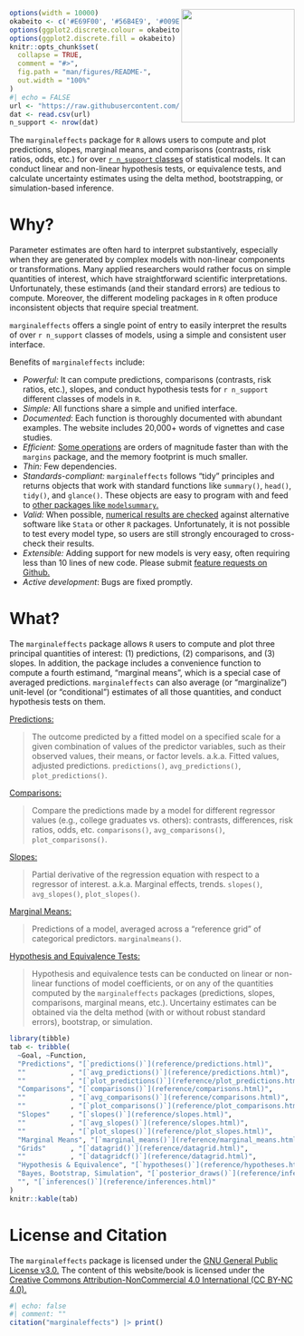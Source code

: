 
<img src="https://user-images.githubusercontent.com/987057/134899484-e3392510-2e94-4c39-9830-53356fa5feed.png" align="right" alt="" width="200" />

<!--
[![Codecov test coverage](https://codecov.io/gh/vincentarelbundock/marginaleffects/branch/main/graph/badge.svg)](https://app.codecov.io/gh/vincentarelbundock/marginaleffects?branch=main)
[![R-CMD-check](https://github/To cl.com/vincentarelbundock/marginaleffects/workflows/R-CMD-check/badge.svg)](https://github.com/vincentarelbundock/marginaleffects/actions)
[![CRAN status](https://www.r-pkg.org/badges/version/marginaleffects)](https://CRAN.R-project.org/package=marginaleffects)
[![status](https://tinyverse.netlify.com/badge/marginaleffects)](https://CRAN.R-project.org/package=marginaleffects)
-->

```r
options(width = 10000)
okabeito <- c('#E69F00', '#56B4E9', '#009E73', '#F0E442', '#0072B2', '#D55E00', '#CC79A7', '#999999', '#000000')
options(ggplot2.discrete.colour = okabeito)
options(ggplot2.discrete.fill = okabeito)
knitr::opts_chunk$set(
  collapse = TRUE,
  comment = "#>",
  fig.path = "man/figures/README-",
  out.width = "100%"
)
#| echo = FALSE
url <- "https://raw.githubusercontent.com/vincentarelbundock/marginaleffects/main/data-raw/supported_models.csv"
dat <- read.csv(url)
n_support <- nrow(dat)
```

The `marginaleffects` package for `R` allows users to compute and plot predictions, slopes, marginal means, and comparisons (contrasts, risk ratios, odds, etc.) for over [`r n_support` classes](articles/supported_models.html) of statistical models. It can conduct linear and non-linear hypothesis tests, or equivalence tests, and calculate uncertainty estimates using the delta method, bootstrapping, or simulation-based inference.

# Why?

Parameter estimates are often hard to interpret substantively, especially when they are generated by complex models with non-linear components or transformations. Many applied researchers would rather focus on simple quantities of interest, which have straightforward scientific interpretations. Unfortunately, these estimands (and their standard errors) are tedious to compute. Moreover, the different modeling packages in `R` often produce inconsistent objects that require special treatment.

`marginaleffects` offers a single point of entry to easily interpret the results of over `r n_support` classes of models, using a simple and consistent user interface.

Benefits of `marginaleffects` include:

* _Powerful:_ It can compute predictions, comparisons (contrasts, risk ratios, etc.), slopes, and conduct hypothesis tests for `r n_support` different classes of models in `R`.
* _Simple:_ All functions share a simple and unified interface.
* _Documented_: Each function is thoroughly documented with abundant examples. The website includes 20,000+ words of vignettes and case studies.
* _Efficient:_ [Some operations](articles/performance.html) are orders of magnitude faster than with the `margins` package, and the memory footprint is much smaller.
* _Thin:_ Few dependencies.
* _Standards-compliant:_ `marginaleffects` follows "tidy" principles and returns objects that work with standard functions like `summary()`, `head()`, `tidy()`, and `glance()`. These objects are easy to program with and feed to [other packages like `modelsummary`.](https://vincentarelbundock.github.io/marginaleffects/) 
* _Valid:_  When possible, [numerical results are checked](supported_models.html) against alternative software like `Stata` or other `R` packages. Unfortunately, it is not possible to test every model type, so users are still strongly encouraged to cross-check their results.
* _Extensible:_ Adding support for new models is very easy, often requiring less than 10 lines of new code. Please submit [feature requests on Github.](https://github.com/vincentarelbundock/marginaleffects/issues)
* _Active development_: Bugs are fixed promptly.

# What?

The `marginaleffects` package allows `R` users to compute and plot three principal quantities of interest: (1) predictions, (2) comparisons, and (3) slopes. In addition, the package includes a convenience function to compute a fourth estimand, "marginal means", which is a special case of averaged predictions. `marginaleffects` can also average (or "marginalize") unit-level (or "conditional") estimates of all those quantities, and conduct hypothesis tests on them.

[Predictions:](articles/predictions.html)

> The outcome predicted by a fitted model on a specified scale for a given combination of values of the predictor variables, such as their observed values, their means, or factor levels. a.k.a. Fitted values, adjusted predictions. `predictions()`, `avg_predictions()`, `plot_predictions()`.

[Comparisons:](articles/comparisons.html)

> Compare the predictions made by a model for different regressor values (e.g., college graduates vs. others): contrasts, differences, risk ratios, odds, etc. `comparisons()`, `avg_comparisons()`, `plot_comparisons()`.

[Slopes:](articles/slopes.html) 

> Partial derivative of the regression equation with respect to a regressor of interest. a.k.a. Marginal effects, trends. `slopes()`, `avg_slopes()`, `plot_slopes()`.

[Marginal Means:](articles/marginalmeans.html) 

> Predictions of a model, averaged across a "reference grid" of categorical predictors. `marginalmeans()`.

[Hypothesis and Equivalence Tests:](articles/hypothesis.html)

> Hypothesis and equivalence tests can be conducted on linear or non-linear functions of model coefficients, or on any of the quantities computed by the `marginaleffects` packages (predictions, slopes, comparisons, marginal means, etc.). Uncertainy estimates can be obtained via the delta method (with or without robust standard errors), bootstrap, or simulation.

```r
library(tibble)
tab <- tribble(
  ~Goal, ~Function,
  "Predictions", "[`predictions()`](reference/predictions.html)",
  ""           , "[`avg_predictions()`](reference/predictions.html)",
  ""           , "[`plot_predictions()`](reference/plot_predictions.html)",
  "Comparisons", "[`comparisons()`](reference/comparisons.html)",
  ""           , "[`avg_comparisons()`](reference/comparisons.html)",
  ""           , "[`plot_comparisons()`](reference/plot_comparisons.html)",
  "Slopes"     , "[`slopes()`](reference/slopes.html)",
  ""           , "[`avg_slopes()`](reference/slopes.html)",
  ""           , "[`plot_slopes()`](reference/plot_slopes.html)",
  "Marginal Means", "[`marginal_means()`](reference/marginal_means.html)",
  "Grids"      , "[`datagrid()`](reference/datagrid.html)",
  ""           , "[`datagridcf()`](reference/datagrid.html)",
  "Hypothesis & Equivalence", "[`hypotheses()`](reference/hypotheses.html)",
  "Bayes, Bootstrap, Simulation", "[`posterior_draws()`](reference/inferences.html)",
  "", "[`inferences()`](reference/inferences.html)"
)
knitr::kable(tab)
```

# License and Citation

The `marginaleffects` package is licensed under the [GNU General Public License v3.0.](https://www.gnu.org/licenses/gpl-3.0.en.html) The content of this website/book is licensed under the [Creative Commons Attribution-NonCommercial 4.0 International (CC BY-NC 4.0).](https://creativecommons.org/licenses/by-nc/4.0/)


```r
#| echo: false
#| comment: ""
citation("marginaleffects") |> print()
```
